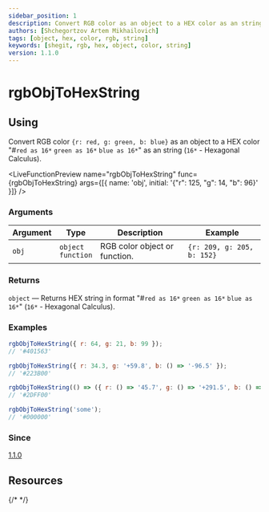 ```yaml
---
sidebar_position: 1
description: Convert RGB color as an object to a HEX color as an string
authors: [Shchegortzov Artem Mikhailovich]
tags: [object, hex, color, rgb, string]
keywords: [shegit, rgb, hex, object, color, string]
version: 1.1.0
---
```



# rgbObjToHexString

## Using

Convert RGB color `{r: red, g: green, b: blue}` as an object
to a HEX color "#`red as 16*` `green as 16*` `blue as 16*`" as an string (`16*` - Hexagonal Calculus).

<LiveFunctionPreview
  name="rgbObjToHexString"
  func={rgbObjToHexString}
  args={[{ name: 'obj', initial: '{"r": 125, "g": 14, "b": 96}' }]}
/>

### Arguments

| Argument | Type                       | Description                   | Example                    |
| -------- | -------------------------- | ----------------------------- | -------------------------- |
| `obj`    | `object` <br /> `function` | RGB color object or function. | `{r: 209, g: 205, b: 152}` |

### Returns

`object` — Returns HEX string in format "#`red as 16*` `green as 16*` `blue as 16*`" (`16*` - Hexagonal Calculus).

### Examples

```js
rgbObjToHexString({ r: 64, g: 21, b: 99 });
// '#401563'

rgbObjToHexString({ r: 34.3, g: '+59.8', b: () => '-96.5' });
// '#223B00'

rgbObjToHexString(() => ({ r: () => '45.7', g: () => '+291.5', b: () => 0 }));
// '#2DFF00'

rgbObjToHexString('some');
// '#000000'
```

### Since

[1.1.0](https://www.npmjs.com/package/shegit/v/1.1.0)

## Resources

<div style={{ display: 'flex', gap: 20 }}>
  <GitHubResourceButton link="https://github.com/or-temka/shegit/tree/v1.1.0/src/functions/colors/utility/rgbObjToHexString" />
  {/* <CodeSandboxResourceButton link="https://codesandbox.io/p/sandbox/rgbarraytoobj-rppnwn" /> */}
</div>
